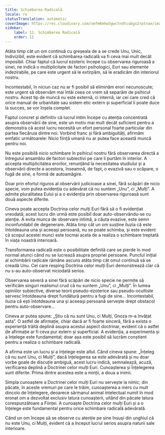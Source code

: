 ```yaml
---
title: Schimbarea Radicală
locale: ro
statusTranslation: automatic
coverImage: https://res.cloudinary.com/xmfm6mhw3gwctndtcubgx2rptnae/image/upload/v1740468922/small_cover_tratado_de_psicologia_revolucionaria_a4c0dca4e0.webp
sidebar:
    label: 12. Schimbarea Radicală
    order: 12
---
```

Atâta timp cât un om continuă cu greșeala de a se crede Unu, Unic, Indivizibil, este evident că schimbarea radicală va fi ceva mai mult decât imposibil. Chiar faptul că lucrul ezoteric începe cu observarea riguroasă a sinei, ne indică o multiplicitate de factori psihologici, Euri sau elemente indezirabile, pe care este urgent să le extirpăm, să le eradicăm din interiorul nostru.

Incontestabil, în niciun caz nu ar fi posibil să eliminăm erori necunoscute; este urgent să observăm mai întâi ceea ce vrem să separăm de psihicul nostru. Acest tip de muncă nu este externă, ci internă, iar cei care cred că orice manual de urbanitate sau sistem etic extern și superficial îi poate duce la succes, se vor înșela complet.

Faptul concret și definitiv că lucrul intim începe cu atenția concentrată asupra observării de sine, este un motiv mai mult decât suficient pentru a demonstra că acest lucru necesită un efort personal foarte particular din partea fiecăruia dintre noi. Vorbind franc și fără ambiguități, afirmăm emfatic următoarele: Nicio ființă umană nu ar putea face această muncă pentru noi.

Nu este posibilă nicio schimbare în psihicul nostru fără observarea directă a întregului ansamblu de factori subiectivi pe care îi purtăm în interior. A accepta multiplicitatea erorilor, renunțând la necesitatea studiului și a observării directe a acestora, înseamnă, de fapt, o evazivă sau o scăpare, o fugă de sine, o formă de autoamăgire.

Doar prin efortul riguros al observării judicioase a sinei, fără scăpări de nicio specie, vom putea evidenția cu adevărat că nu suntem „Unu”, ci „Mulți”. A admite pluralitatea Eului și a o evidenția prin observarea riguroasă sunt două aspecte diferite.

Cineva poate accepta Doctrina celor mulți Euri fără să o fi evidențiat vreodată; acest lucru din urmă este posibil doar auto-observându-se cu atenție. A evita munca de observare intimă, a căuta evazive, este semn inconfundabil de degenerare. Atâta timp cât un om susține iluzia că este întotdeauna una și aceeași persoană, nu se poate schimba, și este evident că scopul acestei munci este tocmai acela de a realiza o schimbare treptată în viața noastră interioară.

Transformarea radicală este o posibilitate definită care se pierde în mod normal atunci când nu se lucrează asupra propriei persoane. Punctul inițial al schimbării radicale rămâne ascuns atâta timp cât omul continuă să se creadă Unu. Cei care resping Doctrina celor mulți Euri demonstrează clar că nu s-au auto-observat niciodată serios.

Observarea severă a sinei fără scăpări de nicio specie ne permite să verificăm singuri realismul crud că nu suntem „Unu”, ci „Mulți”. În lumea opiniilor subiective, diverse teorii pseudo-ezoterice sau pseudo-ocultiste servesc întotdeauna drept fundătură pentru a fugi de sine... Incontestabil, iluzia că ești întotdeauna una și aceeași persoană servește drept obstacol pentru auto-observare...

Cineva ar putea spune: „Știu că nu sunt Unu, ci Mulți, Gnoza m-a învățat asta”. O astfel de afirmație, chiar dacă ar fi foarte sinceră, fără a exista o experiență trăită deplină asupra acestui aspect doctrinar, evident că o astfel de afirmație ar fi ceva pur extern și superficial. A evidenția, a experimenta și a înțelege este fundamental; doar așa este posibil să lucrăm conștient pentru a realiza o schimbare radicală.

A afirma este un lucru și a înțelege este altul. Când cineva spune: „Înțeleg că nu sunt Unu, ci Mulți”, dacă înțelegerea sa este adevărată și nu doar vorbe goale de discuție ambiguă, acest lucru indică, semnalează, acuză, verificarea deplină a Doctrinei celor mulți Euri. Cunoașterea și Înțelegerea sunt diferite. Prima dintre acestea este a minții, a doua a inimii.

Simpla cunoaștere a Doctrinei celor mulți Euri nu servește la nimic; din păcate, în aceste vremuri pe care le trăim, cunoașterea a mers cu mult dincolo de înțelegere, deoarece sărmanul animal intelectual numit în mod eronat om a dezvoltat exclusiv latura cunoașterii, uitând din păcate latura corespunzătoare a Ființei. A cunoaște Doctrina celor mulți Euri și a o înțelege este fundamental pentru orice schimbare radicală adevărată.

Când un om începe să se observe cu atenție pe sine însuși din unghiul că nu este Unu, ci Mulți, evident că a început lucrul serios asupra naturii sale interioare.


